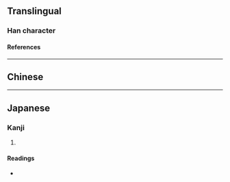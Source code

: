{{character info}}
==Translingual==

===Han character===
{{Han char|rn=9|rad=人|as=07|sn=9|four=26227|canj=OWKS|ids=⿰亻男}}

====References====
{{Han ref|kx=0103.280|dkj=00655|dj=0219.070|hdz=10162.020|uh=4FBD}}

----

==Chinese==
{{zh-see|男|v}}

----

==Japanese==

===Kanji===
{{ja-kanji|grade=|rs=人07}}

# {{rfdef|ja|sort=人07}}

====Readings====
* {{ja-readings|on=だん, なん|kun=おとこ, お}}